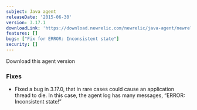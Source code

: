 ```yaml
---
subject: Java agent
releaseDate: '2015-06-30'
version: 3.17.1
downloadLink: 'https://download.newrelic.com/newrelic/java-agent/newrelic-agent/3.17.1/'
features: []
bugs: ["Fix for ERROR: Inconsistent state"]
security: []
---
```


<ButtonGroup>
  <ButtonLink
    role="button"
    to="https://download.newrelic.com/newrelic/java-agent/newrelic-agent/3.17.1/"
    variant="primary"
  >
    Download this agent version
  </ButtonLink>
</ButtonGroup>

### Fixes

* Fixed a bug in 3.17.0, that in rare cases could cause an application thread to die. In this case, the agent log has many messages, “ERROR: Inconsistent state!”
